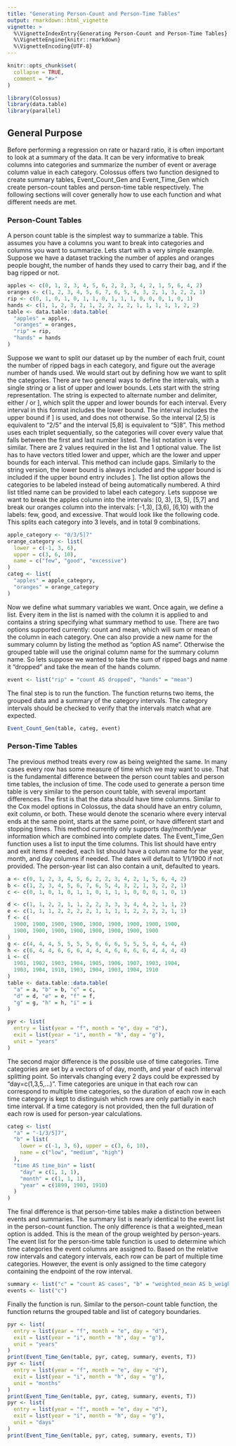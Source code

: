 ```yaml
---
title: "Generating Person-Count and Person-Time Tables"
output: rmarkdown::html_vignette
vignette: >
  %\VignetteIndexEntry{Generating Person-Count and Person-Time Tables}
  %\VignetteEngine{knitr::rmarkdown}
  %\VignetteEncoding{UTF-8}
---
```


```r
knitr::opts_chunk$set(
  collapse = TRUE,
  comment = "#>"
)
```

```r
library(Colossus)
library(data.table)
library(parallel)
```

## General Purpose

Before performing a regression on rate or hazard ratio, it is often important to look at a summary of the data. It can be very informative to break columns into categories and summarize the number of event or average column value in each category. Colossus offers two function designed to create summary tables, Event_Count_Gen and Event_Time_Gen which create person-count tables and person-time table respectively. The following sections will cover generally how to use each function and what different needs are met.

### Person-Count Tables

A person count table is the simplest way to summarize a table. This assumes you have a columns you want to break into categories and columns you want to summarize. Lets start with a very simple example. Suppose we have a dataset tracking the number of apples and oranges people bought, the number of hands they used to carry their bag, and if the bag ripped or not.

```r
apples <- c(0, 1, 2, 3, 4, 5, 6, 2, 2, 3, 4, 2, 1, 5, 6, 4, 2)
oranges <- c(1, 2, 3, 4, 5, 6, 7, 6, 5, 4, 3, 2, 1, 3, 2, 2, 1)
rip <- c(0, 1, 0, 1, 0, 1, 1, 0, 1, 1, 1, 0, 0, 0, 1, 0, 1)
hands <- c(1, 1, 2, 3, 2, 1, 2, 2, 2, 2, 1, 1, 1, 1, 1, 2, 2)
table <- data.table::data.table(
  "apples" = apples,
  "oranges" = oranges,
  "rip" = rip,
  "hands" = hands
)
```

Suppose we want to split our dataset up by the number of each fruit, count the number of ripped bags in each category, and figure out the average number of hands used. We would start out by defining how we want to split the categories. There are two general ways to define the intervals, with a single string or a list of upper and lower bounds. Lets start with the string representation. The string is expected to alternate number and delimiter, either / or ], which split the upper and lower bounds for each interval. Every interval in this format includes the lower bound. The interval includes the upper bound if ] is used, and does not otherwise. So the interval [2,5) is equivalent to "2/5" and the interval [5,8] is equivalent to "5]8". This method uses each triplet sequentially, so the categories will cover every value that falls between the first and last number listed.
The list notation is very similar. There are 2 values required in the list and 1 optional value. The list has to have vectors titled lower and upper, which are the lower and upper bounds for each interval. This method can include gaps. Similarly to the string version, the lower bound is always included and the upper bound is included if the upper bound entry includes ]. The list option allows the categories to be labeled instead of being automatically numbered. A third list titled name can be provided to label each category.
Lets suppose we want to break the apples column into the intervals: [0, 3), [3, 5), [5,7] and break our oranges column into the intervals: [-1,3), [3,6), [6,10) with the labels: few, good, and excessive. That would look like the following code. This splits each category into 3 levels, and in total 9 combinations.

```r
apple_category <- "0/3/5]7"
orange_category <- list(
  lower = c(-1, 3, 6),
  upper = c(3, 6, 10),
  name = c("few", "good", "excessive")
)
categ <- list(
  "apples" = apple_category,
  "oranges" = orange_category
)
```

Now we define what summary variables we want. Once again, we define a list. Every item in the list is named with the column it is applied to and contains a string specifying what summary method to use. There are two options supported currently: count and mean, which will sum or mean of the column in each category. One can also provide a new name for the summary column by listing the method as "option AS name". Otherwise the grouped table will use the original column name for the summary column name. So lets suppose we wanted to take the sum of ripped bags and name it "dropped" and take the mean of the hands column.

```r
event <- list("rip" = "count AS dropped", "hands" = "mean")
```

The final step is to run the function. The function returns two items, the grouped data and a summary of the category intervals. The category intervals should be checked to verify that the intervals match what are expected.

```r
Event_Count_Gen(table, categ, event)
```

### Person-Time Tables

The previous method treats every row as being weighted the same. In many cases every row has some measure of time which we may want to use. That is the fundamental difference between the person count tables and person time tables, the inclusion of time. The code used to generate a person time table is very similar to the person count table, with several important differences. The first is that the data should have time columns. Similar to the Cox model options in Colossus, the data should have an entry column, exit column, or both. These would denote the scenario where every interval ends at the same point, starts at the same point, or have different start and stopping times. This method currently only supports day/month/year information which are combined into complete dates. The Event_Time_Gen function uses a list to input the time columns. This list should have entry and exit items if needed, each list should have a column name for the year, month, and day columns if needed. The dates will default to 1/1/1900 if not provided. The person-year list can also contain a unit, defaulted to years.

```r
a <- c(0, 1, 2, 3, 4, 5, 6, 2, 2, 3, 4, 2, 1, 5, 6, 4, 2)
b <- c(1, 2, 3, 4, 5, 6, 7, 6, 5, 4, 3, 2, 1, 3, 2, 2, 1)
c <- c(0, 1, 0, 1, 0, 1, 1, 0, 1, 1, 1, 0, 0, 0, 1, 0, 1)

d <- c(1, 1, 2, 2, 1, 1, 2, 2, 3, 3, 3, 4, 4, 2, 1, 1, 2)
e <- c(1, 1, 1, 2, 2, 2, 2, 1, 1, 1, 1, 2, 2, 2, 2, 1, 1)
f <- c(
  1900, 1900, 1900, 1900, 1900, 1900, 1900, 1900, 1900,
  1900, 1900, 1900, 1900, 1900, 1900, 1900, 1900
)
g <- c(4, 4, 4, 5, 5, 5, 5, 6, 6, 6, 5, 5, 5, 4, 4, 4, 4)
h <- c(6, 4, 4, 6, 6, 6, 4, 4, 4, 6, 6, 6, 6, 4, 4, 4, 4)
i <- c(
  1901, 1902, 1903, 1904, 1905, 1906, 1907, 1903, 1904,
  1903, 1904, 1910, 1903, 1904, 1903, 1904, 1910
)
table <- data.table::data.table(
  "a" = a, "b" = b, "c" = c,
  "d" = d, "e" = e, "f" = f,
  "g" = g, "h" = h, "i" = i
)

pyr <- list(
  entry = list(year = "f", month = "e", day = "d"),
  exit = list(year = "i", month = "h", day = "g"),
  unit = "years"
)
```

The second major difference is the possible use of time categories. Time categories are set by a vectors of of day, month, and year of each interval splitting point. So intervals changing every 2 days could be expressed by "day=c(1,3,5,...)". Time categories are unique in that each row can correspond to multiple time categories, so the duration of each row in each time category is kept to distinguish which rows are only partially in each time interval. If a time category is not provided, then the full duration of each row is used for person-year calculations.

```r
categ <- list(
  "a" = "-1/3/5]7",
  "b" = list(
    lower = c(-1, 3, 6), upper = c(3, 6, 10),
    name = c("low", "medium", "high")
  ),
  "time AS time_bin" = list(
    "day" = c(1, 1, 1),
    "month" = c(1, 1, 1),
    "year" = c(1899, 1903, 1910)
  )
)
```

The final difference is that person-time tables make a distinction between events and summaries. The summary list is nearly identical to the event list in the person-count function. The only difference is that a weighted_mean option is added. This is the mean of the group weighted by person-years. The event list for the person-time table function is used to determine which time categories the event columns are assigned to. Based on the relative row intervals and category intervals, each row can be part of multiple time categories. However, the event is only assigned to the time category containing the endpoint of the row interval.

```r
summary <- list("c" = "count AS cases", "b" = "weighted_mean AS b_weighted")
events <- list("c")
```

Finally the function is run. Similar to the person-count table function, the function returns the grouped table and list of category boundaries.

```r
pyr <- list(
  entry = list(year = "f", month = "e", day = "d"),
  exit = list(year = "i", month = "h", day = "g"),
  unit = "years"
)
print(Event_Time_Gen(table, pyr, categ, summary, events, T))
pyr <- list(
  entry = list(year = "f", month = "e", day = "d"),
  exit = list(year = "i", month = "h", day = "g"),
  unit = "months"
)
print(Event_Time_Gen(table, pyr, categ, summary, events, T))
pyr <- list(
  entry = list(year = "f", month = "e", day = "d"),
  exit = list(year = "i", month = "h", day = "g"),
  unit = "days"
)
print(Event_Time_Gen(table, pyr, categ, summary, events, T))
```





